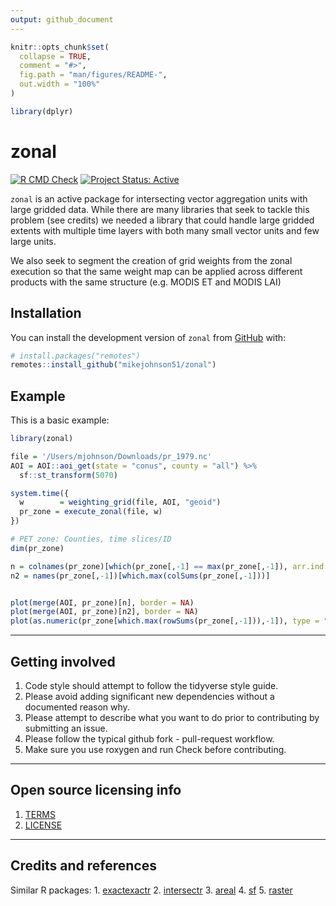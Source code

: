 ```yaml
---
output: github_document
---
```


<!-- README.md is generated from README.Rmd. Please edit that file -->

```r
knitr::opts_chunk$set(
  collapse = TRUE,
  comment = "#>",
  fig.path = "man/figures/README-",
  out.width = "100%"
)

library(dplyr)
```

# zonal

<!-- badges: start -->
[![R CMD Check](https://github.com/mikejohnson51/zonal/actions/workflows/R-CMD-check.yaml/badge.svg)](https://github.com/mikejohnson51/zonal/actions/workflows/R-CMD-check.yaml)
[![Project Status: Active](https://www.repostatus.org/badges/latest/active.svg)](https://www.repostatus.org/#active)
<!-- badges: end -->

`zonal` is an active package for intersecting vector aggregation units with large gridded data. While there are many libraries that seek to tackle this problem (see credits) we needed a library that could handle large gridded extents with multiple time layers with both many small vector units and few large units.

We also seek to segment the creation of grid weights from the zonal execution so that the same weight map can be applied across different products with the same structure (e.g. MODIS ET and MODIS LAI)

## Installation

You can install the development version of `zonal` from [GitHub](https://github.com/) with:

``` r
# install.packages("remotes")
remotes::install_github("mikejohnson51/zonal")
```
## Example

This is a basic example:

```r
library(zonal)

file = '/Users/mjohnson/Downloads/pr_1979.nc'
AOI = AOI::aoi_get(state = "conus", county = "all") %>% 
  sf::st_transform(5070)

system.time({
  w        = weighting_grid(file, AOI, "geoid")
  pr_zone = execute_zonal(file, w)
})

# PET zone: Counties, time slices/ID
dim(pr_zone)

n = colnames(pr_zone)[which(pr_zone[,-1] == max(pr_zone[,-1]), arr.ind = TRUE)[2]]
n2 = names(pr_zone[,-1])[which.max(colSums(pr_zone[,-1]))]


plot(merge(AOI, pr_zone)[n], border = NA)
plot(merge(AOI, pr_zone)[n2], border = NA)
plot(as.numeric(pr_zone[which.max(rowSums(pr_zone[,-1])),-1]), type = "l" )
```


----

## Getting involved

1. Code style should attempt to follow the tidyverse style guide.
2. Please avoid adding significant new dependencies without a documented reason why.
3. Please attempt to describe what you want to do prior to contributing by submitting an issue.
4. Please follow the typical github fork - pull-request workflow.
5. Make sure you use roxygen and run Check before contributing.

----

## Open source licensing info
1. [TERMS](TERMS.md)
2. [LICENSE](LICENSE)

----

## Credits and references

Similar R packages:
 1. [exactexactr](https://github.com/isciences/exactextractr)
 2. [intersectr](https://github.com/USGS-R/intersectr)
 3. [areal](https://github.com/slu-openGIS/areal)
 4. [sf](https://github.com/r-spatial/sf)
 5. [raster](https://github.com/rspatial/raster)

